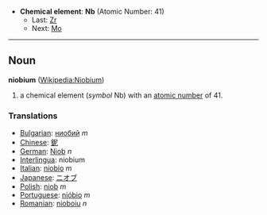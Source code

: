 *'''Chemical element''': '''Nb''' (Atomic Number: 41)
**Last: [[Zirconium|Zr]]
**Next: [[Molybdenum|Mo]]
----
== Noun ==
'''niobium''' ([[en:Niobium|Wikipedia:Niobium]])

# a chemical element (''symbol'' Nb) with an [[atomic number]] of 41.

===Translations===
*[[Bulgarian]]: [[ниобий]] ''m''
*[[Chinese]]: [[鈮]]
*[[German]]: [[Niob]] ''n''
*[[Interlingua]]: niobium
*[[Italian]]: [[niobio]] ''m''
*[[Japanese]]: [[ニオブ]]
*[[Polish]]: [[niob]] ''m''
*[[Portuguese]]: [[nióbio]] ''m''
*[[Romanian]]: [[nioboiu]] ''n''
